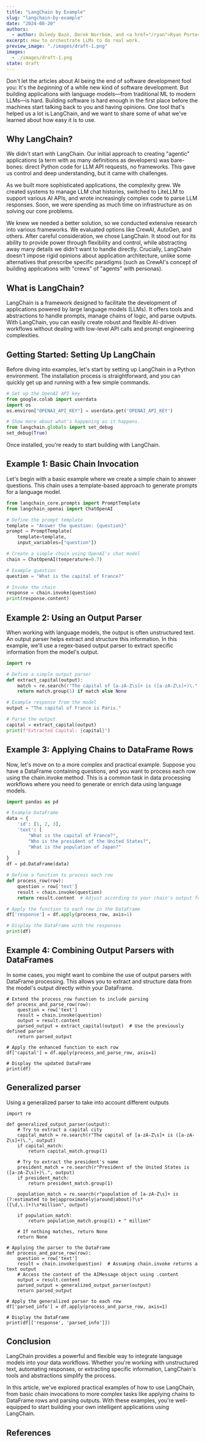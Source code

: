 ```yaml
---
title: "LangChain by Example"
slug: "langchain-by-example"
date: "2024-08-20"
authors:
  - author: Osledy Bazó, Derek Norrbom, and <a href="/ryan">Ryan Porter</a>
excerpt: How to orchestrate LLMs to do real work.
preview_image: "./images/draft-1.png"
images:
  - ./images/draft-1.png
state: draft
---
```



Don't let the articles about AI being the end of software development fool you: It's the *beginning* of a whlle new kind of software development.  But building applications with language models—from traditional ML to modern LLMs—is hard.  Building software is hard enough in the first place before the machines start talking back to you and having opinions.  One tool that's helped us a lot is LangChain, and we want to share some of what we've learned about how easy it is to use.

## Why LangChain?

We didn't start with LangChain. Our initial approach to creating "agentic" applications (a term with as many definitions as developers) was bare-bones: direct Python code for LLM API requests, no frameworks. This gave us control and deep understanding, but it came with challenges.

As we built more sophisticated applications, the complexity grew. We created systems to manage LLM chat histories, switched to LiteLLM to support various AI APIs, and wrote increasingly complex code to parse LLM responses. Soon, we were spending as much time on infrastructure as on solving our core problems.

We knew we needed a better solution, so we conducted extensive research into various frameworks. We evaluated options like CrewAI, AutoGen, and others. After careful consideration, we chose LangChain. It stood out for its ability to provide power through flexibility and control, while abstracting away many details we didn't want to handle directly. Crucially, LangChain doesn't impose rigid opinions about application architecture, unlike some alternatives that prescribe specific paradigms (such as CrewAI's concept of building applications with "crews" of "agents" with personas).

## What is LangChain?

LangChain is a framework designed to facilitate the development of applications powered by large language models (LLMs). It offers tools and abstractions to handle prompts, manage chains of logic, and parse outputs. With LangChain, you can easily create robust and flexible AI-driven workflows without dealing with low-level API calls and prompt engineering complexities.

## Getting Started: Setting Up LangChain

Before diving into examples, let's start by setting up LangChain in a Python environment. The installation process is straightforward, and you can quickly get up and running with a few simple commands.

```python
# Set up the OpenAI API key
from google.colab import userdata
import os
os.environ["OPENAI_API_KEY"] = userdata.get('OPENAI_API_KEY')

# Show more about what's happening as it happens.
from langchain.globals import set_debug
set_debug(True)
```

Once installed, you're ready to start building with LangChain.

## Example 1: Basic Chain Invocation

Let's begin with a basic example where we create a simple chain to answer questions. This chain uses a template-based approach to generate prompts for a language model.

```python
from langchain_core.prompts import PromptTemplate
from langchain_openai import ChatOpenAI

# Define the prompt template
template = "Answer the question: {question}"
prompt = PromptTemplate(
    template=template,
    input_variables=["question"])

# Create a simple chain using OpenAI's chat model
chain = ChatOpenAI(temperature=0.7)

# Example question
question = "What is the capital of France?"

# Invoke the chain
response = chain.invoke(question)
print(response.content)
```

## Example 2: Using an Output Parser

When working with language models, the output is often unstructured text. An output parser helps extract and structure this information. In this example, we'll use a regex-based output parser to extract specific information from the model's output.

```python
import re

# Define a simple output parser
def extract_capital(output):
    match = re.search(r"The capital of [a-zA-Z\s]+ is ([a-zA-Z\s]+)\.", output)
    return match.group(1) if match else None

# Example response from the model
output = "The capital of France is Paris."

# Parse the output
capital = extract_capital(output)
print(f"Extracted Capital: {capital}")
```

## Example 3: Applying Chains to DataFrame Rows

Now, let's move on to a more complex and practical example. Suppose you have a DataFrame containing questions, and you want to process each row using the chain.invoke method. This is a common task in data processing workflows where you need to generate or enrich data using language models.

```python
import pandas as pd

# Example DataFrame
data = {
    'id': [1, 2, 3],
    'text': [
        "What is the capital of France?",
        "Who is the president of the United States?",
        "What is the population of Japan?"
    ]
}
df = pd.DataFrame(data)

# Define a function to process each row
def process_row(row):
    question = row['text']
    result = chain.invoke(question)
    return result.content  # Adjust according to your chain's output format

# Apply the function to each row in the DataFrame
df['response'] = df.apply(process_row, axis=1)

# Display the DataFrame with the responses
print(df)
```

## Example 4: Combining Output Parsers with DataFrames

In some cases, you might want to combine the use of output parsers with DataFrame processing. This allows you to extract and structure data from the model's output directly within your DataFrame.

```
# Extend the process_row function to include parsing
def process_and_parse_row(row):
    question = row['text']
    result = chain.invoke(question)
    output = result.content
    parsed_output = extract_capital(output)  # Use the previously defined parser
    return parsed_output

# Apply the enhanced function to each row
df['capital'] = df.apply(process_and_parse_row, axis=1)

# Display the updated DataFrame
print(df)
```

## Generalized parser

Using a generalized parser to take into account different outputs

```
import re

def generalized_output_parser(output):
    # Try to extract a capital city
    capital_match = re.search(r"The capital of [a-zA-Z\s]+ is ([a-zA-Z\s]+)\.", output)
    if capital_match:
        return capital_match.group(1)

    # Try to extract the president's name
    president_match = re.search(r"President of the United States is ([a-zA-Z\s]+)\.", output)
    if president_match:
        return president_match.group(1)

    population_match = re.search(r"population of [a-zA-Z\s]+ is (?:estimated to be|approximately|around|about)?\s*([\d,\.]+)\s*million", output)

    if population_match:
        return population_match.group(1) + " million"

    # If nothing matches, return None
    return None

# Applying the parser to the DataFrame
def process_and_parse_row(row):
    question = row['text']
    result = chain.invoke(question)  # Assuming chain.invoke returns a text output
    # Access the content of the AIMessage object using .content
    output = result.content
    parsed_output = generalized_output_parser(output)
    return parsed_output

# Apply the generalized parser to each row
df['parsed_info'] = df.apply(process_and_parse_row, axis=1)

# Display the DataFrame
print(df[['response', 'parsed_info']])
```

## Conclusion

LangChain provides a powerful and flexible way to integrate language models into your data workflows. Whether you're working with unstructured text, automating responses, or extracting specific information, LangChain's tools and abstractions simplify the process.

In this article, we've explored practical examples of how to use LangChain, from basic chain invocations to more complex tasks like applying chains to DataFrame rows and parsing outputs. With these examples, you're well-equipped to start building your own intelligent applications using LangChain.

## References

<CitationsList citationFormat="apa" />
